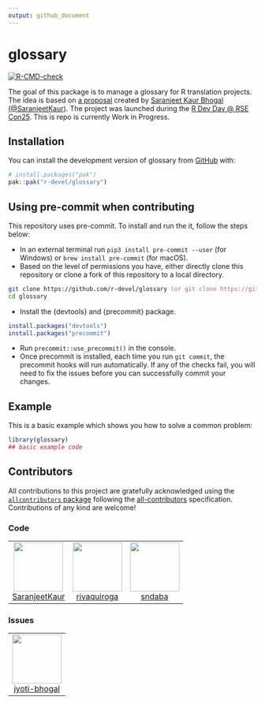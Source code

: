 ```yaml
---
output: github_document
---
```


<!-- README.md is generated from README.Rmd. Please edit that file -->

# glossary

<!-- badges: start -->
[![R-CMD-check](https://github.com/r-devel/glossary/actions/workflows/R-CMD-check.yaml/badge.svg)](https://github.com/r-devel/glossary/actions/workflows/R-CMD-check.yaml)
<!-- badges: end -->

The goal of this package is to manage a glossary for R translation projects. The idea is based on [a proposal](https://github.com/SaranjeetKaur/isc_proposal_translations) created by [Saranjeet Kaur Bhogal (@SaranjeetKaur)](https://github.com/SaranjeetKaur/). The project was launched during the [R Dev Day @ RSE Con25](https://warwick.ac.uk/fac/sci/statistics/news/r-dev-day-rsecon25). This is repo is currently Work in Progress.

## Installation

You can install the development version of glossary from [GitHub](https://github.com/) with:

``` r
# install.packages("pak")
pak::pak("r-devel/glossary")
```

## Using pre-commit when contributing

This repository uses pre-commit. To install and run the it, follow the steps below:

- In an external terminal run `pip3 install pre-commit --user` (for Windows) or `brew install pre-commit` (for macOS).
- Based on the level of permissions you have, either directly clone this repository or clone a fork of this repository to a local directory.

``` zsh
git clone https://github.com/r-devel/glossary (or git clone https://github.com/USER_NAME/glossary, if it is your fork of the repo)
cd glossary
```

- Install the {devtools} and {precommit} package.
 
``` r
install.packages("devtools")
install.packages("precommit")
```

- Run `precommit::use_precommit()` in the console.
- Once precommit is installed, each time you run `git commit`, the precommit hooks will run automatically. If any of the checks fail, you will need to fix the issues before you can successfully commit your changes.

## Example

This is a basic example which shows you how to solve a common problem:

```r
library(glossary)
## basic example code
```

## Contributors



<!-- ALL-CONTRIBUTORS-LIST:START - Do not remove or modify this section -->
<!-- prettier-ignore-start -->
<!-- markdownlint-disable -->

All contributions to this project are gratefully acknowledged using the [`allcontributors` package](https://github.com/ropensci/allcontributors) following the [all-contributors](https://allcontributors.org) specification. Contributions of any kind are welcome!

### Code

<table>

<tr>
<td align="center">
<a href="https://github.com/SaranjeetKaur">
<img src="https://avatars.githubusercontent.com/u/28556616?v=4" width="100px;" alt=""/>
</a><br>
<a href="https://github.com/r-devel/glossary/commits?author=SaranjeetKaur">SaranjeetKaur</a>
</td>
<td align="center">
<a href="https://github.com/rivaquiroga">
<img src="https://avatars.githubusercontent.com/u/31421616?v=4" width="100px;" alt=""/>
</a><br>
<a href="https://github.com/r-devel/glossary/commits?author=rivaquiroga">rivaquiroga</a>
</td>
<td align="center">
<a href="https://github.com/sndaba">
<img src="https://avatars.githubusercontent.com/u/53818579?v=4" width="100px;" alt=""/>
</a><br>
<a href="https://github.com/r-devel/glossary/commits?author=sndaba">sndaba</a>
</td>
</tr>

</table>


### Issues

<table>

<tr>
<td align="center">
<a href="https://github.com/jyoti-bhogal">
<img src="https://avatars.githubusercontent.com/u/68017009?u=bd7a5480542d1a16ca303ca5724f2d73a30ccf47&v=4" width="100px;" alt=""/>
</a><br>
<a href="https://github.com/r-devel/glossary/issues?q=is%3Aissue+author%3Ajyoti-bhogal">jyoti-bhogal</a>
</td>
</tr>

</table>

<!-- markdownlint-enable -->
<!-- prettier-ignore-end -->
<!-- ALL-CONTRIBUTORS-LIST:END -->

